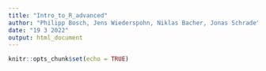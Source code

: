 ```yaml
---
title: "Intro_to_R_advanced"
author: "Philipp Bosch, Jens Wiederspohn, Niklas Bacher, Jonas Schrade"
date: "19 3 2022"
output: html_document
---
```


```r
knitr::opts_chunk$set(echo = TRUE)
```


